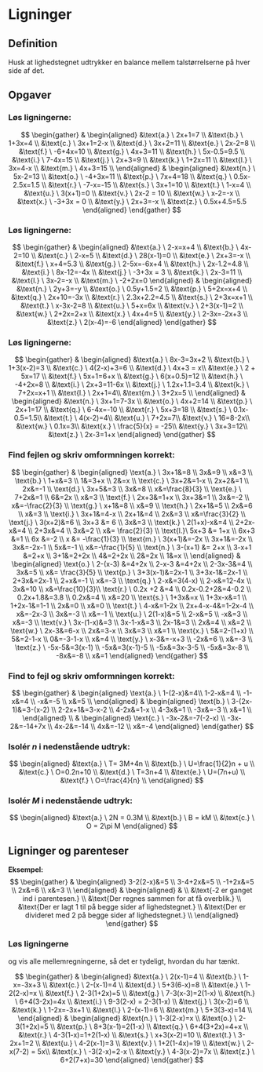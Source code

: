 # Ligninger

## Definition
Husk at lighedstegnet udtrykker en balance mellem talstørrelserne på hver side af det.

## Opgaver

### Løs ligningerne:
$$
\begin{gather}
&
\begin{aligned}
&\text{a.} \ 2x+1=7 \\
&\text{b.} \ 1+3x=4 \\
&\text{c.} \ 3x+1=2-x \\
&\text{d.} \ 3x+2=11 \\
&\text{e.} \ 2x-2=8 \\
&\text{f.} \ -6+4x=10 \\
&\text{g.} \ 4x+3=11 \\
&\text{h.} \ 5x-0.5=9.5 \\
&\text{i.} \ 7-4x=15 \\
&\text{j.} \ 2x+3=9 \\
&\text{k.} \ 1+2x=11 \\
&\text{l.} \ 3x=4-x \\
&\text{m.} \ 4x+3=15 \\
\end{aligned}
&
\begin{aligned}
&\text{n.} \ 5x-2=13 \\
&\text{o.} \ -4+3x=11 \\
&\text{p.} \ 7x+4=18 \\
&\text{q.} \ 0.5x-2.5x=1.5 \\
&\text{r.} \ -7-x=-15 \\
&\text{s.} \ 3x+1=10 \\
&\text{t.} \ 1-x=4 \\
&\text{u.} \ 3(x+1)=0 \\
&\text{v.} \ 2x-2 = 10 \\
&\text{w.} \ x-2=-x \\
&\text{x.} \ -3+3x = 0 \\
&\text{y.} \ 2x+3=-x \\
&\text{z.} \ 0.5x+4.5=5.5 
\end{aligned}
\end{gather}
$$

### Løs ligningerne:
$$
\begin{gather}
&
\begin{aligned}
&\text{a.} \ 2-x=x+4 \\
&\text{b.} \ 4x-2=10 \\
&\text{c.} \ 2-x=5 \\
&\text{d.} \ 28(x-1)=0 \\
&\text{e.} \ 2x+3=-x \\
&\text{f.} \ x+4=5.3 \\
&\text{g.} \ 2-5x=-6x+4 \\
&\text{h.} \ 2x-1.2=4.8 \\
&\text{i.} \ 8x-12=-4x \\
&\text{j.} \ -3+3x = 3 \\
&\text{k.} \ 2x-3=11 \\
&\text{l.} \ 3x-2=-x \\
&\text{m.} \ -2+2x=0
\end{aligned}
&
\begin{aligned}
&\text{n.} \ 2y+3=-y \\
&\text{o.} \ 0.5y+1.5=2 \\
&\text{p.} \ 5+2x=x+4 \\
&\text{q.} \ 2x+10=-3x \\
&\text{r.} \ 2.3x+2.2=4.5 \\
&\text{s.} \ 2+3x=x+1 \\
&\text{t.} \ x-3x-2=8 \\
&\text{u.} \ 5+x=6x \\
&\text{v.} \ 2+3(x-1)=2 \\
&\text{w.} \ 2+2x=2+x \\
&\text{x.} \ 4x+4=5 \\
&\text{y.} \ 2-3x=-2x+3 \\
&\text{z.} \ 2(x-4)=-6
\end{aligned}
\end{gather}
$$

### Løs ligningerne:
$$
\begin{gather}
&
\begin{aligned}
&\text{a.} \ 8x-3=3x+2 \\
&\text{b.} \ 1+3(x-2)=3 \\
&\text{c.} \ 4(2-x)+3=6 \\
&\text{d.} \ 4x+3 = x\\
&\text{e.} \ 2 + 5x=17 \\
&\text{f.} \ 5x+1=6+x \\
&\text{g.} \ 6(x+0.5)=12 \\
&\text{h.} \ -4+2x=8 \\
&\text{i.} \ 2x+3=11-6x \\
&\text{j.} \ 1.2x+1.1=3.4 \\
&\text{k.} \ 7+2x=x+1 \\
&\text{l.} \ 2x+1=4\\
&\text{m.} \ 3+2x=5 \\
\end{aligned}
&
\begin{aligned}
&\text{n.} \ 3x+1=7-3x \\
&\text{o.} \ 4x+2=14 \\
&\text{p.} \ 2x+1=17 \\
&\text{q.} \ 6-4x=-10 \\
&\text{r.} \ 5x+3=18 \\
&\text{s.} \ 0.1x-0.5=1.5\\
&\text{t.} \ 4(x-2)=4\\
&\text{u.} \ 7+2x=7\\
&\text{v.} \ 16=8-2x\\
&\text{w.} \ 0.1x=3\\
&\text{x.} \ \frac{5}{x} = -25\\
&\text{y.} \ 3x+3=12\\
&\text{z.} \ 2x-3=1+x 
\end{aligned}
\end{gather}
$$

### Find fejlen og skriv omformningen korrekt:

$$
\begin{gather}
& 
\begin{aligned}
\text{a.} \ 3x+1&=8 \\
    3x&=9 \\
    x&=3 \\
\text{b.} \ 1+x&=3 \\
    1&=3+x \\
    2&=x \\
\text{c.} \ 3x+2&=1-x \\
    2x+2&=1 \\
    2x&=-1 \\
\text{d.} \ 3x+5&=3 \\
    3x&=8 \\
    x&=\frac{8}{3} \\
\text{e.} \ 7+2x&=1 \\
    6&=2x \\
    x&=3 \\
\text{f.} \ 2x+3&=1+x \\
    3x+3&=1 \\
    3x&=-2 \\
    x&=-\frac{2}{3} \\ 
\text{g.} \ x+1&=8 \\
    x&=9 \\
\text{h.} \ 2x+1&=5 \\
    2x&=6 \\
    x&=3 \\
\text{i.} \ 3x+1&=4-x \\
    2x+1&=4 \\
    2x&=3 \\
    x&=\frac{3}{2} \\
\text{j.} \ 3(x+2)&=6 \\
    3x+3 &= 6 \\
    3x&=3 \\
\text{k.} \ 2(1+x)-x&=4 \\
    2+2x-x&=4 \\
    2+3x&=4 \\
    3x&=2 \\
    x&= \frac{2}{3} \\
\text{l.}\ 5x+3 &= 1+x \\
    6x+3 &=1 \\
    6x &=-2 \\
    x &= -\frac{1}{3} \\
\text{m.} \ 3(x+1)&=-2x \\
    3x+1&=-2x \\
    3x&=-2x-1 \\
    5x&=-1 \\
    x&=-\frac{1}{5} \\
\text{n.} \ 3-(x+1) &= 2+x \\
    3-x+1 &=2+x \\
    3+1&=2+2x \\
    4&=2+2x \\
    2&=2x \\
    1&=x \\
\end{aligned}
&
\begin{aligned}
\text{o.} \ 2-(x-3) &=4+2x \\
    2-x-3 &=4+2x \\
    2-3x-3&=4 \\
    3x&=5 \\
    x&= \frac{3}{5} \\
\text{p.} \ 3+3(x-1)&=2x-1 \\
    3+3x-1&=2x-1 \\
    2+3x&=2x-1 \\
    2+x&=-1 \\
    x&=-3 \\
\text{q.} \ 2-x&=3(4-x) \\
    2-x&=12-4x \\
    3x&=10 \\
    x&=\frac{10}{3}\\
\text{r.} \ 0.2x +2 &=4 \\
    0.2x-0.2+2&=4-0.2 \\
    0.2x+1.8&=3.8 \\
    0.2x&=4 \\
    x&=20 \\
\text{s.} \ 1+3x&=x \\
    1+3x-x&=1 \\
    1+2x-1&=1-1 \\
    2x&=0 \\
    x&=0 \\
\text{t.} \ 4-x&=1-2x \\
    2x+4-x-4&=1-2x-4 \\
    x&=-2x-3 \\
    3x&=-3 \\
    x&=-1 \\
\text{u.} \ 2(1-x)&=5 \\
    2-x&=5 \\
    -x&=3 \\
    x&=-3 \\
\text{v.} \ 3x-(1-x)&=3 \\
    3x-1-x&=3 \\
    2x-1&=3 \\
    2x&=4 \\
    x&=2 \\
\text{w.} \ 2x-3&=6-x \\
    2x&=3-x \\
    3x&=3 \\
    x&=1 \\
\text{x.} \ 5&=2-(1+x) \\
    5&=2-1-x \\
    0&=-3-1-x \\
    x&=4 \\
\text{y.} \ x-3&=-x+3 \\
    -2x&=6 \\
    x&=-3 \\
\text{z.} \ -5x-5&=3(x-1) \\
    -5x&=3(x-1)-5 \\
    -5x&=3x-3-5 \\
    -5x&=3x-8 \\
    -8x&=-8 \\
    x&=1
\end{aligned}
\end{gather}
$$

### Find to fejl og skriv omformningen korrekt:
$$
\begin{gather}
&
\begin{aligned}
\text{a.} \ 1-(2-x)&=4\\
    1-2-x&=4 \\
    -1-x&=4 \\
    -x&=-5 \\
    x&=5 \\
\end{aligned}
&
\begin{aligned}
\text{b.} \ 3-(2x-1)&=3-(x-2) \\
    2-2x+1&=3-x-2 \\
    4-2x&=1-x \\
    4-3x&=1 \\
    -3x&=-3 \\
    x&=1 \\ 
\end{aligned} \\
&
\begin{aligned}
\text{c.} \ -3x-2&=-7(-2-x) \\
    -3x-2&=-14+7x \\
    4x-2&=-14 \\
    4x&=-12 \\
    x&=-4
\end{aligned}
\end{gather}
$$

### Isolér $n$ i nedenstående udtryk:
$$
\begin{aligned}
&\text{a.} \ T= 3M+4n \\
&\text{b.} \ U=\frac{1}{2}n + u \\
&\text{c.} \ O=0.2n+10 \\
&\text{d.} \ T=3n+4 \\
&\text{e.} \ U=(7n+u) \\
&\text{f.} \ O=\frac{4}{n} \\
\end{aligned}
$$

### Isolér $M$ i nedenstående udtryk:
$$
\begin{aligned}
&\text{a.} \ 2N = 0.3M \\
&\text{b.} \ B = kM \\
&\text{c.} \ O = 2\pi M
\end{aligned}
$$

## Ligninger og parenteser
**Eksempel:**
$$
\begin{gather}
&
\begin{aligned}
3-2(2-x)&=5 \\
3-4+2x&=5 \\
-1+2x&=5 \\
2x&=6 \\
x&=3 \\
\end{aligned}
& 
\begin{aligned}
& \\
&\text{-2 er ganget ind i parentesen.} \\ 
&\text{Der regnes sammen for at få overblik.} \\
&\text{Der er lagt 1 til på begge sider af lighedstegnet.} \\
&\text{Der er divideret med 2 på begge sider af lighedstegnet.} \\
\end{aligned}
\end{gather}
$$

### Løs ligningerne
og vis alle mellemregningerne, så det er tydeligt, hvordan du har tænkt.

$$
\begin{gather}
&
\begin{aligned}
&\text{a.} \ 2(x-1)=4 \\
&\text{b.} \ 1-x=-3x+3 \\
&\text{c.} \ 2-(x-1)=4 \\
&\text{d.} \ 5+3(6-x)=8 \\
&\text{e.} \ 1-2(2-x)=x \\
&\text{f.} \ 2-3(1+2x)=5 \\
&\text{g.} \ 7-3(x-3)=2(1-x) \\
&\text{h.} \ 6+4(3-2x)=4x \\
&\text{i.} \ 9-3(2-x) = 2-3(1-x) \\
&\text{j.} \ 3(x-2)=6 \\
&\text{k.} \ 1-2x=-3x+1 \\
&\text{l.} \ 2-(x-1)=6 \\
&\text{m.} \ 5+3(3-x)=14 \\
\end{aligned}
&
\begin{aligned}
&\text{n.} \ 1-3(2-x)=x \\
&\text{o.} \ 2-3(1+2x)=5 \\
&\text{p.} \ 8+3(x-1)=2(1-x) \\
&\text{q.} \ 6+4(3+2x)=4+x \\
&\text{r.} \ 4-3(1-x)=1+2(1-x) \\
&\text{s.} \ x+3(x-2)=10 \\
&\text{t.} \ 3-2x+1=2 \\
&\text{u.} \ 4-2(x-1)=3 \\
&\text{v.} \ 1+2(1-4x)=19 \\
&\text{w.} \ 2-x(7-2) = 5x\\
&\text{x.} \ -3(2-x)=2-x \\
&\text{y.} \ 4-3(x-2)=7x \\
&\text{z.} \ 6+2(7+x)=30 
\end{aligned}
\end{gather}
$$
